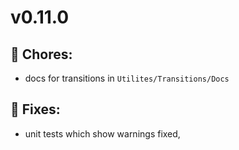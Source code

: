 
<Meta title="Releases/v0.11.0 - Latest/Change log" />

# v0.11.0

## 🧹 Chores:

- docs for transitions in `Utilites/Transitions/Docs`


## 🐛 Fixes: 

- unit tests which show warnings fixed,